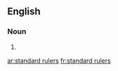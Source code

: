 ==English==

===Noun===
{{head|en|plural|head=[[standard]] [[ruler]]s}}

# {{plural of|standard ruler|lang=en|nocat=1}}

[[ar:standard rulers]]
[[fr:standard rulers]]
